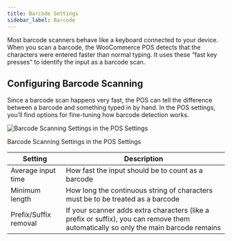 ```yaml
---
title: Barcode Settings
sidebar_label: Barcode
---
```



Most barcode scanners behave like a keyboard connected to your device. 
When you scan a barcode, the WooCommerce POS detects that the characters were entered faster than normal typing. 
It uses these “fast key presses” to identify the input as a barcode scan.

## Configuring Barcode Scanning

Since a barcode scan happens very fast, the POS can tell the difference between a barcode and something typed in by hand. 
In the POS settings, you’ll find options for fine-tuning how barcode detection works. 

<div class="image-container">
  <Image
    alt="Barcode Scanning Settings in the POS Settings"
    img="/img/barcode-scanning-settings.png"
    style={{maxHeight: 500}}
  />
  <p class="image-caption">Barcode Scanning Settings in the POS Settings</p>
</div>

| Setting | Description |
|---------|-------------|
| Average input time | How fast the input should be to count as a barcode |
| Minimum length | How long the continuous string of characters must be to be treated as a barcode |
| Prefix/Suffix removal | If your scanner adds extra characters (like a prefix or suffix), you can remove them automatically so only the main barcode remains |
